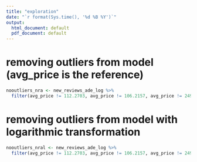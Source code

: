 ```yaml
---
title: "exploration"
date: "`r format(Sys.time(), '%d %B %Y')`"
output:
  html_document: default
  pdf_document: default
---
```



# removing outliers from model (avg_price is the reference)
```r
nooutliers_nra <- new_reviews_ade_log %>%
  filter(avg_price != 112.2703, avg_price != 106.2157, avg_price != 249, avg_price != 114.2738, avg_price != 890.0000, avg_price != 325.0000, avg_price != 224.6087)

```


# removing outliers from model with logarithmic transformation 
```r
nooutliers_nral <- new_reviews_ade_log %>%
  filter(avg_price != 112.2703, avg_price != 106.2157, avg_price != 249, avg_price != 114.2738, avg_price != 890.0000, avg_price != 325.0000, avg_price != 224.6087)

```